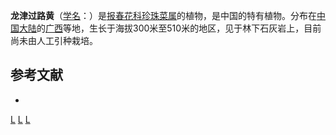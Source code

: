 {{Speciesbox 
| genus = Lysimachia
| species = rupestris
| authority = Chen et [[胡启明|C. M. Hu]]
}}
'''龙津过路黄'''（[[学名|学名]]：{{lang|la|''Lysimachia rupestris''}}）是[[报春花科|报春花科]][[珍珠菜属|珍珠菜属]]的植物，是中国的特有植物。分布在[[中国大陆|中国大陆]]的[[广西|广西]]等地，生长于海拔300米至510米的地区，见于林下石灰岩上，目前尚未由人工引种栽培。

== 参考文献 ==
<div class="references-small">
* {{cite web| url =http://www.bioinfo.cn/db05/KmzwSpecies.php?action=view&id=17633| title =龙津过路黄| work =《中国高等植物数据库全库》| publisher =中国科学院微生物研究所| author =昆明植物研究所| accessdate =2009-02-25| archive-date =2018-06-28| archive-url =https://web.archive.org/web/20180628204035/http://www.bioinfo.cn/db05/KmzwSpecies.php?action=view| dead-url =yes}}
</div>
{{Taxonbar|from=Q11181463}}

[[Category:珍珠菜属|L]]
[[Category:中國特有植物|L]]
[[Category:广西植物|L]]
